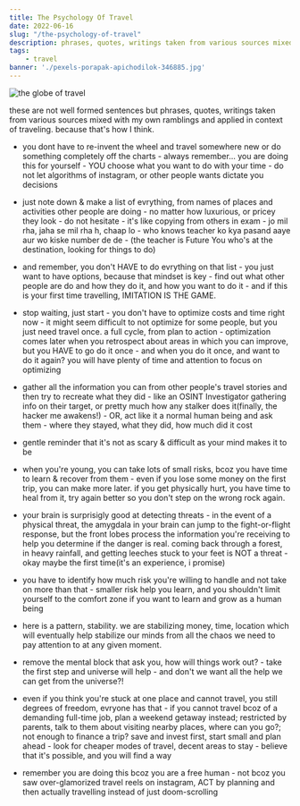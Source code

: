 ```yaml
---
title: The Psychology Of Travel
date: 2022-06-16
slug: "/the-psychology-of-travel"
description: phrases, quotes, writings taken from various sources mixed with my own ramblings and applied in context of traveling
tags:
    - travel
banner: './pexels-porapak-apichodilok-346885.jpg'
---
```


![the globe of travel](pexels-porapak-apichodilok-346885.jpg)

these are not well formed sentences but phrases, quotes, writings taken from various sources mixed with my own ramblings and applied in context of traveling. because that's how I think.

- you dont have to re-invent the wheel and travel somewhere new or do something completely off the charts - always remember... you are doing this for yourself - YOU choose what you want to do with your time - do not let algorithms of instagram, or other people wants dictate you decisions

- just note down & make a list of evrything, from names of places and activities other people are doing - no matter how luxurious, or pricey they look - do not hesitate - it's like copying from others in exam - jo mil rha, jaha se mil rha h, chaap lo - who knows teacher ko kya pasand aaye aur wo kiske number de de - (the teacher is Future You who's at the destination, looking for things to do) 

- and remember, you don't HAVE to do evrything on that list - you just want to have options, because that mindset is key - find out what other people are do and how they do it, and how you want to do it - and if this is your first time travelling, IMITATION IS THE GAME. 

- stop waiting, just start - you don't have to optimize costs and time right now - it might seem difficult to not optimize for some people, but you just need travel once. a full cycle, from plan to action - optimization comes later when you retrospect about areas in which you can improve, but you HAVE to go do it once - and when you do it once, and want to do it again? you will have plenty of time and attention to focus on optimizing  

- gather all the information you can from other people's travel stories and then try to recreate what they did - like an OSINT Investigator gathering info on their target, or pretty much how any stalker does it(finally, the hacker me awakens!) - OR, act like it a normal human being and ask them - where they stayed, what they did, how much did it cost 

- gentle reminder that it's not as scary & difficult as your mind makes it to be 

- when you're young, you can take lots of small risks, bcoz you have time to learn & recover from them - even if you lose some money on the first trip, you can make more later. if you get physically hurt, you have time to heal from it, try again better so you don't step on the wrong rock again.

- your brain is surprisigly good at detecting threats - in the event of a physical threat, the amygdala in your brain can jump to the fight-or-flight response, but the front lobes process the information you're receiving to help you determine if the danger is real. coming back through a forest, in heavy rainfall, and getting leeches stuck to your feet is NOT a threat - okay maybe the first time(it's an experience, i promise)

- you have to identify how much risk you're willing to handle and not take on more than that - smaller risk help you learn, and you shouldn't limit yourself to the comfort zone if you want to learn and grow as a human being

- here is a pattern, stability. we are stabilizing money, time, location which will eventually help stabilize our minds from all the chaos we need to pay attention to at any given moment. 

- remove the mental block that ask you, how will things work out? - take the first step and universe will help - and don't we want all the help we can get from the universe?! 

- even if you think you're stuck at one place and cannot travel, you still degrees of freedom, evryone has that - if you cannot travel bcoz of a demanding full-time job, plan a weekend getaway instead; restricted by parents, talk to them about visiting nearby places, where can you go?; not enough to finance a trip? save and invest first, start small and plan ahead - look for cheaper modes of travel, decent areas to stay - believe that it's possible, and you will find a way

- remember you are doing this bcoz you are a free human - not bcoz you saw over-glamorized travel reels on instagram, ACT by planning and then actually travelling instead of just doom-scrolling

